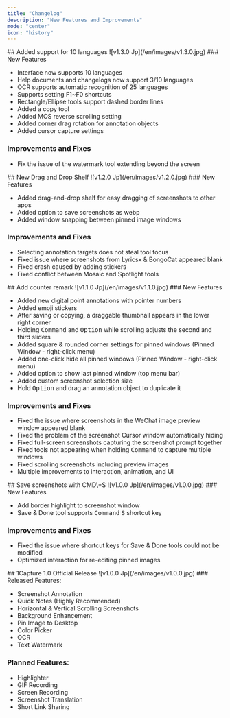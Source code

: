 ```yaml
---
title: "Changelog"
description: "New Features and Improvements"
mode: "center"
icon: "history"
---
```


<Update label="V1.3.0" description="2025/7/19">
  ## Added support for 10 languages

  <Frame>
    ![v1.3.0 Jp](/en/images/v1.3.0.jpg)
  </Frame>
  <Card title="1Capture Download" icon="circle-arrow-down" horizontal href="https://apps.apple.com/app/id6742318274">
    
  </Card>
  ### New Features

  - Interface now supports 10 languages  
  - Help documents and changelogs now support 3/10 languages  
  - OCR supports automatic recognition of 25 languages  
  - Supports setting F1~F0 shortcuts  
  - Rectangle/Ellipse tools support dashed border lines  
  - Added a copy tool  
  - Added MOS reverse scrolling setting  
  - Added corner drag rotation for annotation objects  
  - Added cursor capture settings

  ### Improvements and Fixes

  - Fix the issue of the watermark tool extending beyond the screen
</Update>

<Update label="V1.2.0" description="2025/5/30">
  ## New Drag and Drop Shelf

  <Frame>
    ![v1.2.0 Jp](/en/images/v1.2.0.jpg)
  </Frame>
  ### New Features

  - Added drag-and-drop shelf for easy dragging of screenshots to other apps  
  - Added option to save screenshots as webp  
  - Added window snapping between pinned image windows

  ### Improvements and Fixes

  - Selecting annotation targets does not steal tool focus  
  - Fixed issue where screenshots from Lyricsx & BongoCat appeared blank  
  - Fixed crash caused by adding stickers  
  - Fixed conflict between Mosaic and Spotlight tools
</Update>

<Update label="v1.1.0" description="2025/4/30">
  ## Add counter remark

  <Frame>
    ![v1.1.0 Jp](/en/images/v1.1.0.jpg)
  </Frame>
  ### New Features

  - Added new digital point annotations with pointer numbers  
  - Added emoji stickers  
  - After saving or copying, a draggable thumbnail appears in the lower right corner  
  - Holding <kbd>Command</kbd> and <kbd>Option</kbd> while scrolling adjusts the second and third sliders  
  - Added square & rounded corner settings for pinned windows (Pinned Window - right-click menu)  
  - Added one-click hide all pinned windows (Pinned Window - right-click menu)  
  - Added option to show last pinned window (top menu bar)  
  - Added custom screenshot selection size  
  - Hold <kbd>Option</kbd> and drag an annotation object to duplicate it

  ### Improvements and Fixes

  - Fixed the issue where screenshots in the WeChat image preview window appeared blank  
  - Fixed the problem of the screenshot Cursor window automatically hiding  
  - Fixed full-screen screenshots capturing the screenshot prompt together  
  - Fixed tools not appearing when holding <kbd>Command</kbd> to capture multiple windows  
  - Fixed scrolling screenshots including preview images  
  - Multiple improvements to interaction, animation, and UI
</Update>

<Update label="v1.0.1" description="2025/3/19">
  ## Save screenshots with CMD\+S

  <Frame>
    ![v1.0.0 Jp](/en/images/v1.0.0.jpg)
  </Frame>
  ### New Features

  - Add border highlight to screenshot window  
  - Save & Done tool supports <kbd>Command</kbd> <kbd>S</kbd> shortcut key

  ### Improvements and Fixes

  - Fixed the issue where shortcut keys for Save & Done tools could not be modified  
  - Optimized interaction for re-editing pinned images
</Update>

<Update label="v1.0.0" description="2025/3/8">
  ## 1Capture 1.0 Official Release

  <Frame>
    ![v1.0.0 Jp](/en/images/v1.0.0.jpg)
  </Frame>
  ### Released Features:

  - Screenshot Annotation  
  - Quick Notes (Highly Recommended)  
  - Horizontal & Vertical Scrolling Screenshots  
  - Background Enhancement  
  - Pin Image to Desktop  
  - Color Picker  
  - OCR  
  - Text Watermark

  ### Planned Features:

  - Highlighter  
  - GIF Recording  
  - Screen Recording  
  - Screenshot Translation  
  - Short Link Sharing
</Update>